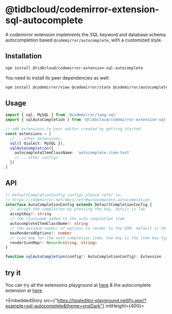 # @tidbcloud/codemirror-extension-sql-autocomplete

A codemirror extension implements the SQL keyword and database schema autocompletion based `@codemirror/autocomplete`, with a customized style.

## Installation

```sh npm2yarn
npm install @tidbcloud/codemirror-extension-sql-autocomplete
```

You need to install its peer dependencies as well:

```sh npm2yarn
npm install @codemirror/view @codemirror/state @codemirror/autocomplete @codemirror/commands @codemirror/lang-sql
```

## Usage

```ts
import { sql, MySQL } from '@codemirror/lang-sql'
import { sqlAutoCompletion } from '@tidbcloud/codemirror-extension-sql-autocomplete'

// add extensions to your editor created by getting started
const extensions = [
  // ...other extensions,
  sql({ dialect: MySQL }),
  sqlAutoCompletion({
    autocompleteItemClassName: 'autocomplete-item-test'
    // ...other configs
  })
]
```

## API

```ts
// DefaultCompletionConfig configs please refer to:
// https://codemirror.net/docs/ref/#autocomplete.autocompletion
interface AutoCompletionConfig extends DefaultCompletionConfig {
  // accept the completion by pressing the key, defult is Tab
  acceptKey?: string
  // the classname added to the auto completion item
  autocompleteItemClassName?: string
  // the maximum number of options to render to the DOM, default is 50
  maxRenderedOptions?: number
  // icon map for the auto completion item, the key is the item key type , the value is the img src
  renderIconMap?: Record<string, string>
}

function sqlAutoCompletion(config?: AutoCompletionConfig): Extension
```

## try it
You can try all the extensions playground at [here](https://tisqleditor-playground.netlify.app/?example=sql-autocomplete&with_select=&theme=oneDark) & the autocomplete extension at [here](https://tisqleditor-playground.netlify.app/?example=sql-autocomplete&theme=oneDark).
<br />


<EmbeddedStory src={"https://tisqleditor-playground.netlify.app/?example=sql-autocomplete&theme=oneDark"} initHeight={400}></EmbeddedStory>
